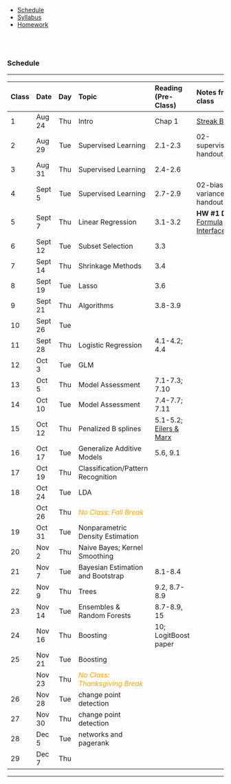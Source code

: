
<ul class="navibar">
  <li><a href="./index.html" class="current" >Schedule</a></li>
  <li><a href="./syllabus.html" class="navibar" >Syllabus</a></li>
  <li><a href="./homework.html" class="navibar" >Homework</a></li>
</ul>




<!--- Start Main Page --->
<br><br>

### Schedule

-----------

<!--
29 class meetings
Add 1 day of HW review for each HW assignment

(3)[1] Ch2
(5)[5] Ch3
(2)[3] Ch4a
(2)[2] Ch7a
-- (12) [11]

(3)[2] Ch 5 and smoothing. maybe kernel smoothing? and GAM
(4)[4] Classification and Density Estimation
-- (7) [7]

(2)[1] Ch8 - Bayesian
  - connection to bootstrap
  - bayesian density estimation (categorical counts)
  - bayesian lasso, ridge, regression
(2)[2] Ch8-9 Trees/RF
(2)[2] Ch.10 Boosting
-- (6) [5]

(6)[5] Other
only 4 classes after thanksgiving
- (2) sepp (needs to follow poisson regression)
    - derive likelihood, estimate parameters, EM algorithm
    - show basic papers about estimation
- (2-3) change point detection
    - including fused lasso
- (1) networks and pagerank

(4) project discussion + 3 hw reviews

-----
(35 meetings. Need to cut 6!)

-->


------------------------------------------------------------------------------------------------
Class Date      Day  Topic                      Reading (Pre-Class)     Notes from class
----- -------- ----- -------------------------- ----------------------- -----------------------
  1    Aug 24   Thu  Intro                       Chap 1                   [Streak Betting](https://mdporter.github.io/teaching/streak-betting/streak-betting.html)

  2    Aug 29   Tue  Supervised Learning          2.1-2.3                02-supervised.pdf handout

  3    Aug 31   Thu  Supervised Learning          2.4-2.6

  4    Sept 5   Tue  Supervised Learning          2.7-2.9                02-bias-variance.pdf handout
  
  5    Sept 7   Thu  Linear Regression            3.1-3.2                 **HW #1 Due** [R Formula Interface](other/03-rfmla.pdf)

  6    Sept 12  Tue  Subset Selection            3.3                      
  
  7    Sept 14  Thu   Shrinkage Methods          3.4                    <!-- [R Code](R/05-Ridge.R) -->
                      <!-- 
                      (lectures/05-Ridge.pdf) 
                      -->

  8    Sept 19  Tue  Lasso                       3.6                    <!-- [R Code](R/06-lasso.R) -->
                     <!-- 
                     (lectures/06-lasso.pdf) 
                     -->  
    
  9    Sept 21  Thu  Algorithms                   3.8-3.9               <!-- [R Code](R/07-algorithms.R) -->
   

  10   Sept 26  Tue                                                     <!-- **HW #2 Due** -->
  
  11   Sept 28  Thu   Logistic Regression         4.1-4.2; 4.4            <!-- **HW #2 Due** -->
   
  12   Oct 3    Tue   GLM
  
  13   Oct 5    Thu   Model Assessment            7.1-7.3; 7.10

  14   Oct 10   Tue   Model Assessment            7.4-7.7; 7.11         <!-- [R Code](R/08-crossval.R) -->
                      <!-- 
                      [Model Selection]
                      -->                

  15   Oct 12   Thu   Penalized B splines        5.1-5.2;               <!-- [R Code](R/09-bsplines.R)-->
                                                 [Eilers \& Marx]
                                                 <!--
                                                 (homework/Bsplines
                                                 .pdf)
                                                 -->
  

  16   Oct 17   Tue   Generalize Additive       5.6, 9.1
                      Models
                      <!-- link -->
  
  17   Oct 19   Thu   Classification/Pattern
                      Recognition

  18   Oct 24   Tue   LDA                                               <!-- [R Code](R/11-density.R) -->
  
       Oct 26   Thu   <font color="orange">           
                       *No Class: Fall Break* 
                       </font>        
  
  19   Oct 31   Tue   Nonparametric Density     
                      Estimation
                      <!-- [Rmd](lectures/
                      12-npdensity.Rmd)
                      -->
                                                 
  20   Nov 2    Thu   Naive Bayes; 
                      Kernel
                      Smoothing
  
  21   Nov 7    Tue   Bayesian Estimation       8.1-8.4
                      and Bootstrap
  
  22   Nov 9    Thu   Trees                     9.2, 8.7-8.9            <!-- [R Code](R/13-trees.R) -->
                      <!-- [Trees] -->
  

  23   Nov 14   Tue  Ensembles \& Random        8.7-8.9, 15        
                     Forests
 

  24   Nov 16   Thu  Boosting                   10; LogitBoost paper    <!-- [R Code](R/14-boosting.R) -->
  
  25   Nov 21   Tue  Boosting

       Nov 23   Thu  <font color="orange">           
                       *No Class: Thanksgiving
                       Break* 
                       </font>        
  

  26   Nov 28   Tue  change point detection
                     
  27   Nov 30   Thu  change point detection                             <!-- [R Code](R/15-changedetect.R) -->
  
  28   Dec 5    Tue  networks and pagerank
                      <!-- [link] -->
  
  29   Dec 7    Thu  
  
------------------------------------------------------------------------------------------------

-----------

[Eilers \& Marx]: mdporter.github.io/ST697/other/(eilers-marx) Flexible smoothing.pdf



<!-- 



#### Supervised Learning

------------------------------------------------------------------------------------------------
Class Date      Day  Lecture                    Reading (Pre-Class)     Notes from class
----- -------- ----- -------------------------- ----------------------- -----------------------
  1    Aug 20   Thu   Intro

  2    Aug 25   Tue   Supervised Learning       ESL 2                   [R Code](R/02-suplearning.R)

  3    Aug 27   Thu   Linear Regression         ESL 3.1-3.2             [R Code](R/03-regression.R)
  
  4    Sept 1   Tue   Subset Selection          ESL 3.3                 [R Code](R/04-biasvariance.R)

  5    Sept 3   Thu   [Shrinkage Methods](      ESL 3.4                 [R Code](R/05-Ridge.R)
                      lectures/05-Ridge.pdf)      
    
  6    Sept 8   Tue  [Lasso](                   ESL 3.6                 [R Code](R/06-lasso.R)
                     lectures/06-lasso.pdf)

  7    Sept 10  Thu  Algorithms                 ESL 3.8-3.9             [R Code](R/07-algorithms.R)
  
  8    Sept 15  Tue  [Model Selection]          ESL 7 (esp. 7.10)       [R Code](R/08-crossval.R)
                     
  9    Sept 17  Thu  Classification             TBD
  
  10   Sept 22  Tue  **IACA Conference**,       ESL 4.4
                     Logistic Regression
                     
  11   Sept 24  Thu  **IACA Conference**
                     TBD
  
  12   Sept 29  Tue  Penalized B splines        [Eilers \& Marx](       [R Code](R/09-bsplines.R)
                                                homework/Bsplines.pdf)
                                                ; ESL 5.1-5.2
  
13     Oct 1    Thu  [Generalize Additive       ESL 5.6, 9.1
                     Models]
                     
14     Oct 6    Tue  Evaluating Binary          ESL 6.6                
                     Classifiers, Naive
                     Bayes

15     Oct 8    Thu  Parametric Density         ESL 4.3                 [R Code](R/11-density.R)
                     Estimation, LDA

16     Oct 13   Tue  [Nonparametric Density     ESL 6.1-6.5             [Rmd](lectures/12-npdensity.Rmd)
                     Estimation], Kernel
                     Smoothing

17     Oct 15   Thu  HW Review

18     Oct 20   Tue  Bayesian Estimation        ESL 8.1-8.4
                     and Bootstrap

19     Oct 22   Thu  [Trees](                   ESL 9.2, 8.7-8.9        [R Code](R/13-trees.R)
                     lectures/13-trees.pdf)

20     Oct 27   Tue  Ensembles \& Random        ESL 8.7-8.9, 15        
                     Forests

       Oct 29   Thu  <font color="orange">                                
                     *No Class: Fall Break* 
                     </font>  

21     Nov 3    Tue  Boosting                   ESL 10; LogitBoost paper [R Code](R/14-boosting.R)

22    Nov 5    Thu   Boosting  

------------------------------------------------------------------------------------------------

--------------------------------


#### Unsupervised Learning

------------------------------------------------------------------------------------------------
Class Date      Day  Lecture                    Reading (Pre-Class)     Notes from class
----- -------- ----- -------------------------- ----------------------- -----------------------                   
23    Nov 10   Tue   Project discussions

24    Nov 12   Thu   Self-exciting point 
                     processes; HW review

25    Nov 17   Tue   change detection (i)                               

26    Nov 19   Thu   change detection (ii)                               [R Code](R/15-changedetect.R)

27    Nov 24   Tue   [networks and pagerank]

      Nov 26   Thu   <font color="orange">                                
                     *No Class: Thanksgiving
                     Break*  
                     </font> 
                    
28    Dec 1    Tue   no-class: project prep                            
 
29    Dec 3    Thu   project presentations                                            

------------------------------------------------------------------------------------------------

-------------------------------- 


<p style="font-size:80%">
 - **ESL**: Elements of Statistical Learning (2rd)
</p>


[Model Selection]: lectures/08-modelselection.pdf
[Generalize Additive Models]: lectures/10-gam.pdf
[Nonparametric Density Estimation]: lectures/12-npdensity.pdf
[networks and pagerank]: lectures/16-networks.pdf

-->
